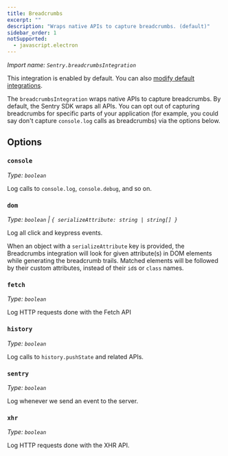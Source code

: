 ```yaml
---
title: Breadcrumbs
excerpt: ""
description: "Wraps native APIs to capture breadcrumbs. (default)"
sidebar_order: 1
notSupported:
  - javascript.electron
---
```


_Import name: `Sentry.breadcrumbsIntegration`_

This integration is enabled by default. You can also [modify default integrations](./../#modifying-default-integrations).

The `breadcrumbsIntegration` wraps native APIs to capture breadcrumbs.
By default, the Sentry SDK wraps all APIs. You can opt out of capturing breadcrumbs for specific parts of your application (for example, you could say don't capture `console.log` calls as breadcrumbs) via the options below.

## Options

### `console`

_Type: `boolean`_

Log calls to `console.log`, `console.debug`, and so on.

### `dom`

_Type: `boolean` | `{ serializeAttribute: string | string[] }`_

Log all click and keypress events.

When an object with a `serializeAttribute` key is provided, the Breadcrumbs integration will look for given attribute(s) in DOM elements while generating the breadcrumb trails. Matched elements will be followed by their custom attributes, instead of their `id`s or `class` names.

### `fetch`

_Type: `boolean`_

Log HTTP requests done with the Fetch API

### `history`

_Type: `boolean`_

Log calls to `history.pushState` and related APIs.

### `sentry`

_Type: `boolean`_

Log whenever we send an event to the server.

### `xhr`

_Type: `boolean`_

Log HTTP requests done with the XHR API.

